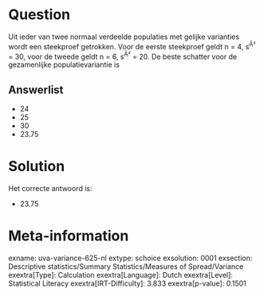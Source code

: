 Question
========

Uit ieder van twee normaal verdeelde populaties met gelijke varianties
wordt een steekproef getrokken. Voor de eerste steekproef geldt n = 4,
s^Â²^ = 30, voor de tweede geldt n = 6, s^Â²^ = 20. De beste schatter
voor de gezamenlijke populatievariantie is


Answerlist
----------

* 24
* 25
* 30
* 23.75

Solution
========

Het correcte antwoord is: 

* 23.75

Meta-information
================
exname: uva-variance-625-nl
extype: schoice
exsolution: 0001
exsection: Descriptive statistics/Summary Statistics/Measures of Spread/Variance
exextra[Type]: Calculation
exextra[Language]: Dutch
exextra[Level]: Statistical Literacy
exextra[IRT-Difficulty]: 3.833
exextra[p-value]: 0.1501
